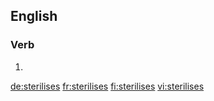 {{also|stérilisés|stérilises}}
==English==

===Verb===
{{head|en|verb form}}

# {{en-third-person singular of|sterilise}}

[[de:sterilises]]
[[fr:sterilises]]
[[fi:sterilises]]
[[vi:sterilises]]